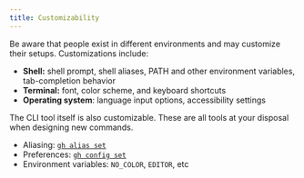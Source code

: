 ```yaml
---
title: Customizability
---
```


Be aware that people exist in different environments and may customize their setups. Customizations include:
- **Shell:** shell prompt, shell aliases, PATH and other environment variables, tab-completion behavior
- **Terminal:** font, color scheme, and keyboard shortcuts
- **Operating system**: language input options, accessibility settings

The CLI tool itself is also customizable. These are all tools at your disposal when designing new commands.
- Aliasing: [`gh alias set`](https://cli.github.com/manual/gh_alias_set)
- Preferences: [`gh config set`](https://cli.github.com/manual/gh_config_set)
- Environment variables: `NO_COLOR`, `EDITOR`, etc
